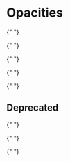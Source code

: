 
<Meta title="Theme/Palettes/Opacities" />

# Opacities

<DocGrid className="lighterGrid">
  <OpacityBlock opacity="--salt-opacity-0" cssVariable="--salt-palette-opacity-background-readonly" />

{" "}
<OpacityBlock
  opacity="--salt-opacity-8"
  cssVariable="--salt-palette-opacity-border-readonly"
/>

{" "}
<OpacityBlock
  opacity="--salt-opacity-40"
  cssVariable="--salt-palette-opacity-primary-border"
/>

{" "}
<OpacityBlock
  opacity="--salt-opacity-25"
  cssVariable="--salt-palette-opacity-secondary-border"
/>

{" "}
<OpacityBlock
  opacity="--salt-opacity-15"
  cssVariable="--salt-palette-opacity-tertiary-border"
/>

{" "}
<OpacityBlock
  opacity="--salt-opacity-40"
  cssVariable="--salt-palette-opacity-disabled"
/>

  <OpacityBlock opacity="--salt-opacity-70" cssVariable="--salt-palette-opacity-backdrop" />
</DocGrid>

## Deprecated

<DocGrid className="lighterGrid" withNotes>
  <OpacityBlock opacity="--salt-opacity-40" cssVariable="--salt-palette-opacity-fill" replacementToken="--salt-palette-opacity-disabled" />

{" "}
<OpacityBlock
  opacity="--salt-opacity-40"
  cssVariable="--salt-palette-opacity-stroke"
  replacementToken="--salt-palette-opacity-disabled"
/>

{" "}
<OpacityBlock
  opacity="--salt-opacity-40"
  cssVariable="--salt-palette-opacity-background"
  replacementToken="--salt-palette-opacity-disabled"
/>

{" "}
<OpacityBlock
  opacity="--salt-opacity-40"
  cssVariable="--salt-palette-opacity-border"
  replacementToken="--salt-palette-opacity-disabled"
/>

  <OpacityBlock opacity="--salt-opacity-40" cssVariable="--salt-palette-opacity-foreground" replacementToken="--salt-palette-opacity-disabled" />
</DocGrid>

